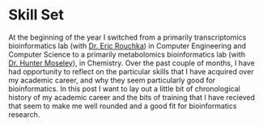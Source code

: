 # Skill Set

At the beginning of the year I switched from a primarily transcriptomics bioinformatics lab (with [Dr. Eric Rouchka](Link)) in Computer Engineering and Computer Science to a primarily metabolomics bioinformatics lab (with [Dr. Hunter Moseley](Link)), in Chemistry. Over the past couple of months, I have had opportunity to reflect on the particular skills that I have acquired over my academic career, and why they seem particularly good for bioinformatics. In this post I want to lay out a little bit of chronological history of my academic career and the bits of training that I have recieved that seem to make me well rounded and a good fit for bioinformatics research.

